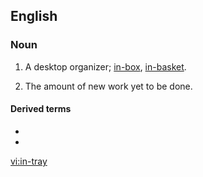{{also|intray}}
==English==

===Noun===
{{en-noun}}

# {{lb|en|British|Ireland}} A desktop organizer; [[in-box]], [[in-basket]].
# {{lb|en|by extension}} The amount of new work yet to be done.

====Derived terms====
* {{l|en|in-tray exercise}}
* {{l|en|in-tray training}}

[[vi:in-tray]]